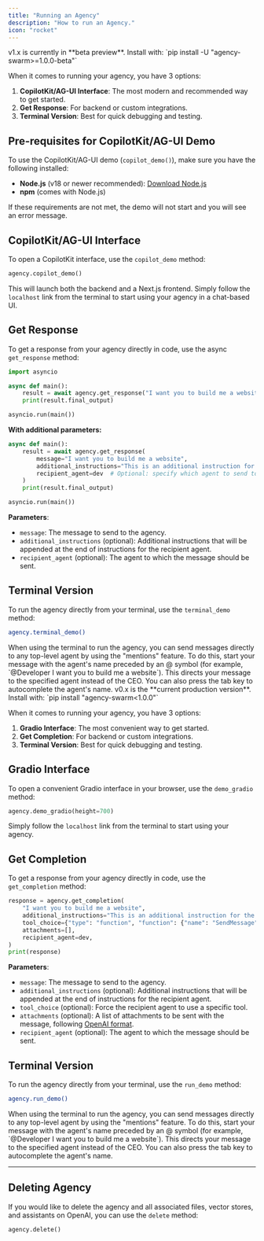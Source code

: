 ```yaml
---
title: "Running an Agency"
description: "How to run an Agency."
icon: "rocket"
---
```


<Tabs defaultValue="v1.x (Latest)">
<Tab title="v1.x (Latest)">

<Warning>
v1.x is currently in **beta preview**. Install with: `pip install -U "agency-swarm>=1.0.0-beta"`
</Warning>

When it comes to running your agency, you have 3 options:

1. **CopilotKit/AG-UI Interface**: The most modern and recommended way to get started.
2. **Get Response**: For backend or custom integrations.
3. **Terminal Version**: Best for quick debugging and testing.

## Pre-requisites for CopilotKit/AG-UI Demo

To use the CopilotKit/AG-UI demo (`copilot_demo()`), make sure you have the following installed:

- **Node.js** (v18 or newer recommended): [Download Node.js](https://nodejs.org/)
- **npm** (comes with Node.js)

If these requirements are not met, the demo will not start and you will see an error message.

## CopilotKit/AG-UI Interface

To open a CopilotKit interface, use the `copilot_demo` method:

```python
agency.copilot_demo()
```

This will launch both the backend and a Next.js frontend. Simply follow the `localhost` link from the terminal to start using your agency in a chat-based UI.

## Get Response

To get a response from your agency directly in code, use the async `get_response` method:

```python
import asyncio

async def main():
    result = await agency.get_response("I want you to build me a website")
    print(result.final_output)

asyncio.run(main())
```

**With additional parameters:**

```python
async def main():
    result = await agency.get_response(
        message="I want you to build me a website",
        additional_instructions="This is an additional instruction for the task.",
        recipient_agent=dev  # Optional: specify which agent to send to
    )
    print(result.final_output)

asyncio.run(main())
```

**Parameters**:

- `message`: The message to send to the agency.
- `additional_instructions` (optional): Additional instructions that will be appended at the end of instructions for the recipient agent.
- `recipient_agent` (optional): The agent to which the message should be sent.

## Terminal Version

To run the agency directly from your terminal, use the `terminal_demo` method:

```bash
agency.terminal_demo()
```
<Tip>
When using the terminal to run the agency, you can send messages directly to any top-level agent by using the "mentions" feature. To do this, start your message with the agent's name preceded by an @ symbol (for example, `@Developer I want you to build me a website`). This directs your message to the specified agent instead of the CEO. You can also press the tab key to autocomplete the agent's name.
</Tip>

</Tab>
<Tab title="v0.x (Production)">

<Info>
v0.x is the **current production version**. Install with: `pip install "agency-swarm<1.0.0"`
</Info>

When it comes to running your agency, you have 3 options:

1. **Gradio Interface**: The most convenient way to get started.
2. **Get Completion**: For backend or custom integrations.
3. **Terminal Version**: Best for quick debugging and testing.

## Gradio Interface

To open a convenient Gradio interface in your browser, use the `demo_gradio` method:

```python
agency.demo_gradio(height=700)
```

Simply follow the `localhost` link from the terminal to start using your agency.

## Get Completion

To get a response from your agency directly in code, use the `get_completion` method:

```python
response = agency.get_completion(
    "I want you to build me a website",
    additional_instructions="This is an additional instruction for the task.",
    tool_choice={"type": "function", "function": {"name": "SendMessage"}},
    attachments=[],
    recipient_agent=dev,
)
print(response)
```

**Parameters**:

- `message`: The message to send to the agency.
- `additional_instructions` (optional): Additional instructions that will be appended at the end of instructions for the recipient agent.
- `tool_choice` (optional): Force the recipient agent to use a specific tool.
- `attachments` (optional): A list of attachments to be sent with the message, following [OpenAI format](https://platform.openai.com/docs/api-reference/messages/createMessage#messages-createmessage-attachments).
- `recipient_agent` (optional): The agent to which the message should be sent.

## Terminal Version

To run the agency directly from your terminal, use the `run_demo` method:

```bash
agency.run_demo()
```
<Tip>
When using the terminal to run the agency, you can send messages directly to any top-level agent by using the "mentions" feature. To do this, start your message with the agent's name preceded by an @ symbol (for example, `@Developer I want you to build me a website`). This directs your message to the specified agent instead of the CEO. You can also press the tab key to autocomplete the agent's name.
</Tip>

---

## Deleting Agency

If you would like to delete the agency and all associated files, vector stores, and assistants on OpenAI, you can use the `delete` method:

```python
agency.delete()
```

</Tab>
</Tabs>
